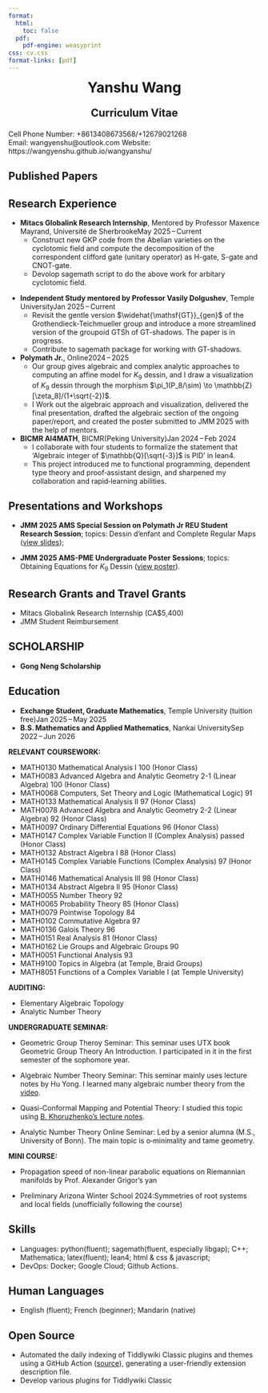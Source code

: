 ```yaml
---
format:
  html:
    toc: false
  pdf:
    pdf-engine: weasyprint
css: cv.css
format-links: [pdf]
---
```

<div style="font-size: 2em; font-weight: bold; text-align: center;">Yanshu Wang</div>
<p style="font-size: 1.5em; font-weight: bold; text-align: center;">Curriculum Vitae</p>

Cell Phone Number: +8613408673568/+12679021268 <br>
Email: wangyenshu@outlook.com
Website: https://wangyenshu.github.io/wangyanshu/  

<!--
## Objective
I am interested in algebra and number theory. I have done the Polymath Jr. REU with the topic of Dessin d'enfant (arithmetic approach). I have finished relevant courses including Abstract Algebra, Galois Theory, Number Theory, and Commutative Algebra. I have experience of writing papers and am fluent with latex. My programming skills also includes C++, python, lean4, html & css & javascript.
-->
## Published Papers

## Research Experience

- **Mitacs Globalink Research Internship**, Mentored by Professor Maxence Mayrand, Université de Sherbrooke<span class="cvdate">May 2025 – Current</span>  
  - Construct new GKP code from the Abelian varieties on the cyclotomic field and compute the decomposition of the correspondent clifford gate (unitary operator) as H-gate, S-gate and CNOT-gate.
  - Devolop sagemath script to do the above work for arbitary cyclotomic field.

<!--
A GKP code is a stabilizer code acting on the Hilbert space of n bosonic
modes, where stabilizers are given by displacement operators.
https://arxiv.org/pdf/2412.02442 page 21
https://en.wikipedia.org/wiki/Stabilizer_code#Definition
Focus on GKP stabilizer group 
-->
- **Independent Study mentored by Professor Vasily Dolgushev**, Temple University<span class="cvdate">Jan 2025 – Current</span>  
  - Revisit the gentle version $\widehat{\mathsf{GT}}_{gen}$ of the Grothendieck-Teichmueller group \widehat{\mathsf{GT}} and introduce a more streamlined version of the groupoid $\mathsf{GTSh}$ of $\mathsf{GT}$-shadows. The paper is in progress.
  - Contribute to sagemath package for working with $\mathsf{GT}$-shadows.
  
- **Polymath Jr.**, Online<span class="cvdate">2024 – 2025</span>  
  - Our group gives algebraic and complex analytic approaches to computing an affine model for $K_9$ dessin, and I draw a visualization of $K_9$ dessin through the morphism $\pi_1(P_8/\sim) \to \mathbb{Z}[\zeta_8]/(1+\sqrt{-2})$.
  - I Work out the algebraic approach and visualization, delivered the final presentation, drafted the algebraic section of the ongoing paper/report, and created the poster submitted to JMM 2025 with the help of mentors.

- **BICMR AI4MATH**, BICMR(Peking University)<span class="cvdate">Jan 2024 – Feb 2024</span>  
  - I collaborate with four students to formalize the statement that 'Algebraic integer of $\mathbb{Q}[\sqrt{-3}]$ is PID' in lean4.
  - This project introduced me to functional programming, dependent type theory and proof‑assistant design, and sharpened my collaboration and rapid‑learning abilities.
<div class="clear"></div>

## Presentations and Workshops

- **JMM 2025 AMS Special Session on Polymath Jr REU Student Research Session**; topics: Dessin d'enfant and Complete Regular Maps (<a href="https://wangyenshu.github.io/wangyanshu/CV/Dessins_d_enfants_and_complete_regular_maps_presentation.pdf">view slides</a>);[](Dessins_d_enfants_and_complete_regular_maps_presentation.pdf)

- **JMM 2025 AMS-PME Undergraduate Poster Sessions**; topics: Obtaining Equations for $K_9$ Dessin (<a href="https://wangyenshu.github.io/wangyanshu/CV/Dessin_Equation_JMM_Poster.pdf">view poster</a>).[](Dessin_Equation_JMM_Poster.pdf)

## Research Grants and Travel Grants
- Mitacs Globalink Research Internship (CA$5,400)
- JMM Student Reimbursement

## SCHOLARSHIP

- **Gong Neng Scholarship**

## Education

- **Exchange Student, Graduate Mathematics**, Temple University (tuition free)<span class="cvdate">Jan 2025 – May 2025</span>
- **B.S. Mathematics and Applied Mathematics**, Nankai University<span class="cvdate">Sep 2022 – Jun 2026</span>

<div class="clear"></div>

**RELEVANT COURSEWORK:**

- MATH0130 Mathematical Analysis I 100 (Honor Class)
- MATH0083 Advanced Algebra and Analytic Geometry 2-1 (Linear Algebra) 100 (Honor Class)
- MATH0068 Computers, Set Theory and Logic (Mathematical Logic) 91
- MATH0133 Mathematical Analysis II 97 (Honor Class)
- MATH0078 Advanced Algebra and Analytic Geometry 2-2 (Linear Algebra) 92 (Honor Class)
- MATH0097 Ordinary Differential Equations 96 (Honor Class)
- MATH0147 Complex Variable Function II (Complex Analysis) passed (Honor Class)
- MATH0132 Abstract Algebra I 88 (Honor Class)
- MATH0145 Complex Variable Functions (Complex Analysis) 97 (Honor Class)
- MATH0146 Mathematical Analysis III 98 (Honor Class)
- MATH0134 Abstract Algebra II 95 (Honor Class)
- MATH0055 Number Theory 92
- MATH0065 Probability Theory 85 (Honor Class)
- MATH0079 Pointwise Topology 84 
- MATH0102 Commutative Algebra 97
- MATH0136 Galois Theory 96 
- MATH0151 Real Analysis 81 (Honor Class)
- MATH0162 Lie Groups and Algebraic Groups 90 
- MATH0051 Functional Analysis 93 
- MATH9100 Topics in Algebra (at Temple, Braid Groups) 
- MATH8051 Functions of a Complex Variable I (at Temple University) 

**AUDITING:**

- Elementary Algebraic Topology
- Analytic Number Theory


**UNDERGRADUATE SEMINAR:**<br>

- Geometric Group Theroy Seminar: This seminar uses UTX book Geometric Group Theory An Introduction. I participated in it in the first semester of the sophomore year.<br>

- Algebraic Number Theory Seminar: This seminar mainly uses lecture notes by Hu Yong. I learned many algebraic number theory from the <a href="https://www.bilibili.com/video/BV1Fu41127KW/">video</a>.<br>

- Quasi-Conformal Mapping and Potential Theory: I studied this topic using  <a href="https://webspace.maths.qmul.ac.uk/b.khoruzhenko/potential_th_notes.pdf">B. Khoruzhenko's lecture notes</a>. <br>

- Analytic Number Theory Online Seminar: Led by a senior alumna (M.S., University of Bonn). The main topic is o‑minimality and tame geometry.<br>

**MINI COURSE:**<br>

- Propagation speed of non-linear parabolic equations on Riemannian manifolds by Prof. Alexander Grigor's yan

- Preliminary Arizona Winter School 2024:Symmetries of root systems and local fields (unofficially following the course)

<!--
**REMARK:** <br> 

Add it to personal statement!

- Nankai University's undergraduate degree requires me to take approximately 6 courses in applied mathematics or 6 courses in computational mathematics. That is why there are many applied mathematics courses in my transcript. Another effect is that I have to audit some courses due to conflict time schedules and excessive workloads. <br>

- Explanation for low grades in Probability Theory, Pointwise Topology, Real Analysis: I take too many courses in the second semester of the sophomore year, including Real Analysis, Probability Theory, Pointwise Topology, Commutative Algebra, Lie Groups and Algebraic Groups. Explanation for low grades in PDE, stochastic process: I continued to do the Polymath Jr. research in that semester and these two courses' grading is generally bad.<br>
-->
<div class="clear"></div>

## Skills
- Languages: python(fluent); sagemath(fluent, especially libgap); C++;  Mathematica; latex(fluent); lean4; html & css & javascript;
- DevOps: Docker; Google Cloud; Github Actions.

## Human Languages
- English (fluent); French (beginner); Mandarin (native)

## Open Source
- Automated the daily indexing of Tiddlywiki Classic plugins and themes using a GitHub Action (<a href="https://github.com/wangyenshu/twcArchives">source</a>), generating a user-friendly extension description file.
- Develop various plugins for Tiddlywiki Classic
